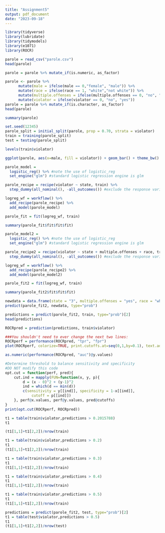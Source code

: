 ---
title: "Assignment5"
output: pdf_document
date: "2023-09-18"
---

```{r}
library(tidyverse)
library(lubridate)
library(tidymodels)
library(e1071)
library(ROCR)
```

```{r}
parole = read_csv("parole.csv")
head(parole)
```

```{r}
parole = parole %>% mutate_if(is.numeric, as_factor)
```

```{r}
parole <- parole %>%
      mutate(male = ifelse(male == 0,"female", "male")) %>%
      mutate(race = ifelse(race == 1, "white","not white")) %>%
      mutate(multiple.offenses = ifelse(multiple.offenses == 0, "no", "yes")) %>%
      mutate(violator = ifelse(violator == 0, "no", "yes"))
parole = parole %>% mutate_if(is.character, as_factor)
head(parole)
```

```{r}
summary(parole)
```

```{r}
set.seed(12345)
parole_split = initial_split(parole, prop = 0.70, strata = violator)
train = training(parole_split)
test = testing(parole_split)
```

```{r}
levels(train$violator)
```

```{r}
ggplot(parole, aes(x=male, fill = violator)) + geom_bar() + theme_bw()
```

```{r}
parole_model = 
  logistic_reg() %>% #note the use of logistic_reg
  set_engine("glm") #standard logistic regression engine is glm

parole_recipe = recipe(violator ~ state, train) %>%
  step_dummy(all_nominal(), -all_outcomes()) #exclude the response variable from being dummy converted  

logreg_wf = workflow() %>%
  add_recipe(parole_recipe) %>% 
  add_model(parole_model)

parole_fit = fit(logreg_wf, train)
```

```{r}
summary(parole_fit$fit$fit$fit)
```

```{r}
parole_model2 = 
  logistic_reg() %>% #note the use of logistic_reg
  set_engine("glm") #standard logistic regression engine is glm

parole_recipe2 = recipe(violator ~ state + multiple.offenses + race, train) %>%
  step_dummy(all_nominal(), -all_outcomes()) #exclude the response variable from being dummy converted  

logreg_wf = workflow() %>%
  add_recipe(parole_recipe2) %>% 
  add_model(parole_model2)

parole_fit2 = fit(logreg_wf, train)
```

```{r}
summary(parole_fit2$fit$fit$fit)
```

```{r}
newdata = data.frame(state = "3", multiple.offenses = "yes", race = "white")
predict(parole_fit2, newdata, type="prob")
```

```{r}
predictions = predict(parole_fit2, train, type="prob")[2]
head(predictions)
```



```{r}
ROCRpred = prediction(predictions, train$violator) 

###You shouldn't need to ever change the next two lines:
ROCRperf = performance(ROCRpred, "tpr", "fpr")
plot(ROCRperf, colorize=TRUE, print.cutoffs.at=seq(0,1,by=0.1), text.adj=c(-0.2,1.7))
```

```{r}
as.numeric(performance(ROCRpred, "auc")@y.values)
```

```{r}
#Determine threshold to balance sensitivity and specificity
#DO NOT modify this code
opt.cut = function(perf, pred){
    cut.ind = mapply(FUN=function(x, y, p){
        d = (x - 0)^2 + (y-1)^2
        ind = which(d == min(d))
        c(sensitivity = y[[ind]], specificity = 1-x[[ind]], 
            cutoff = p[[ind]])
    }, perf@x.values, perf@y.values, pred@cutoffs)
}
print(opt.cut(ROCRperf, ROCRpred))
```

```{r}
t1 = table(train$violator,predictions > 0.2015788)
t1
```

```{r}
(t1[1,1]+t1[2,2])/nrow(train)
```

```{r}
t1 = table(train$violator,predictions > 0.2)
t1
(t1[1,1]+t1[2,2])/nrow(train)
```

```{r}
t1 = table(train$violator,predictions > 0.3)
t1
(t1[1,1]+t1[2,2])/nrow(train)
```

```{r}
t1 = table(train$violator,predictions > 0.4)
t1
(t1[1,1]+t1[2,2])/nrow(train)
```

```{r}
t1 = table(train$violator,predictions > 0.5)
t1
(t1[1,1]+t1[2,2])/nrow(train)
```
 
```{r}
predictions = predict(parole_fit2, test, type="prob")[2]
t1 = table(test$violator,predictions > 0.5)
t1
(t1[1,1]+t1[2,2])/nrow(test)
```















